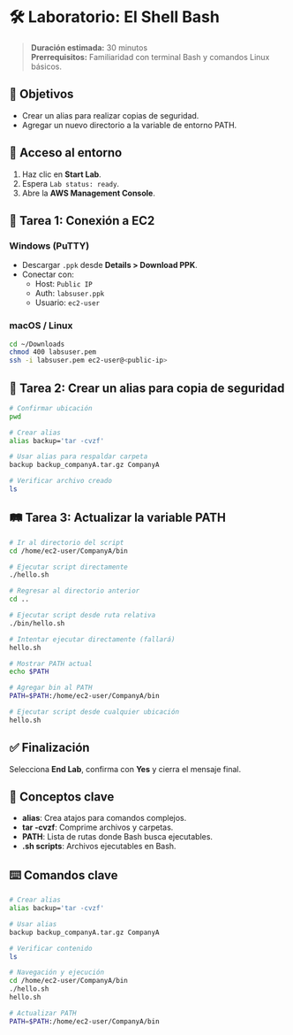 # 🛠️ Laboratorio: El Shell Bash

> **Duración estimada:** 30 minutos  
> **Prerrequisitos:** Familiaridad con terminal Bash y comandos Linux básicos.

## 🎯 Objetivos

- Crear un alias para realizar copias de seguridad.
- Agregar un nuevo directorio a la variable de entorno PATH.

## 🔐 Acceso al entorno

1. Haz clic en **Start Lab**.
2. Espera `Lab status: ready`.
3. Abre la **AWS Management Console**.

## 🧩 Tarea 1: Conexión a EC2

### Windows (PuTTY)

- Descargar `.ppk` desde **Details > Download PPK**.
- Conectar con:
  - Host: `Public IP`
  - Auth: `labsuser.ppk`
  - Usuario: `ec2-user`

### macOS / Linux

```bash
cd ~/Downloads
chmod 400 labsuser.pem
ssh -i labsuser.pem ec2-user@<public-ip>
```

## 📁 Tarea 2: Crear un alias para copia de seguridad

```bash
# Confirmar ubicación
pwd

# Crear alias
alias backup='tar -cvzf'

# Usar alias para respaldar carpeta
backup backup_companyA.tar.gz CompanyA

# Verificar archivo creado
ls
```

## 🛤️ Tarea 3: Actualizar la variable PATH

```bash
# Ir al directorio del script
cd /home/ec2-user/CompanyA/bin

# Ejecutar script directamente
./hello.sh

# Regresar al directorio anterior
cd ..

# Ejecutar script desde ruta relativa
./bin/hello.sh

# Intentar ejecutar directamente (fallará)
hello.sh

# Mostrar PATH actual
echo $PATH

# Agregar bin al PATH
PATH=$PATH:/home/ec2-user/CompanyA/bin

# Ejecutar script desde cualquier ubicación
hello.sh
```

## ✅ Finalización

Selecciona **End Lab**, confirma con **Yes** y cierra el mensaje final.

## 📘 Conceptos clave

- **alias**: Crea atajos para comandos complejos.
- **tar -cvzf**: Comprime archivos y carpetas.
- **PATH**: Lista de rutas donde Bash busca ejecutables.
- **.sh scripts**: Archivos ejecutables en Bash.

## ⌨️ Comandos clave

```bash
# Crear alias
alias backup='tar -cvzf'

# Usar alias
backup backup_companyA.tar.gz CompanyA

# Verificar contenido
ls

# Navegación y ejecución
cd /home/ec2-user/CompanyA/bin
./hello.sh
hello.sh

# Actualizar PATH
PATH=$PATH:/home/ec2-user/CompanyA/bin
```